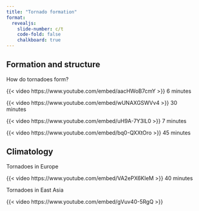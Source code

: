 ```yaml
---
title: "Tornado formation"
format:
  revealjs:
    slide-number: c/t
    code-fold: false
    chalkboard: true
---
```


## Formation and structure

How do tornadoes form?

{{< video https://www.youtube.com/embed/aacHWoB7cmY >}} 6 minutes

{{< video https://www.youtube.com/embed/wUNAXGSWVv4 >}} 30 minutes

{{< video https://www.youtube.com/embed/uH9A-7Y3lL0 >}} 7 minutes

{{< video https://www.youtube.com/embed/bq0-QXXtOro >}} 45 minutes

## Climatology

Tornadoes in Europe

{{< video https://www.youtube.com/embed/VA2ePX6KIeM >}} 40 minutes

Tornadoes in East Asia

{{< video https://www.youtube.com/embed/gVuv40-5RgQ >}}


